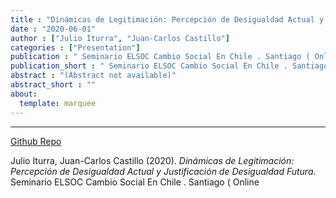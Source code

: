 ```yaml
---
title : "Dinámicas de Legitimación: Percepción de Desigualdad Actual y Justificación de Desigualdad Futura"
date : "2020-06-01"
author : ["Julio Iturra", "Juan-Carlos Castillo"]
categories : ["Presentation"]
publication : " Seminario ELSOC Cambio Social En Chile . Santiago ( Online"
publication_short : " Seminario ELSOC Cambio Social En Chile . Santiago ( Online"
abstract : "(Abstract not available)"
abstract_short : ""
about:
  template: marquee
---
```

---
[
Github Repo](https://github.com/jciturras/dinamic-legit)


::: {.callout-note title="How to cite this work"}

Julio Iturra, Juan-Carlos Castillo (2020). *Dinámicas de Legitimación: Percepción de Desigualdad Actual y Justificación de Desigualdad Futura*.  Seminario ELSOC Cambio Social En Chile . Santiago ( Online

:::

